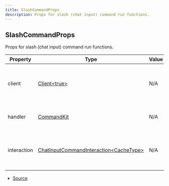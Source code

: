 ```yaml
---
title: SlashCommandProps
description: Props for slash (chat input) command run functions.
---
```


## SlashCommandProps

Props for slash (chat input) command run functions.

| Property | Type | Value | Description |
| ----------- | ----------- | ----------- | ----------- |
| client | [Client\<true>](https://discord.js.org/docs/packages/discord.js/main/Client:Class) | N/A | The Discord.js client object that CommandKit is handling. |
| handler | [CommandKit](/docs/api-reference/classes/CommandKit) | N/A | The current CommandKit handler instance. |
| interaction | [ChatInputCommandInteraction\<CacheType>](https://discord.js.org/docs/packages/discord.js/main/ChatInputCommandInteraction:Class) | N/A | The current slash (chat input) command interaction object. |


- [Source](https://github.com/underctrl-io/commandkit/blob/d276a8377813631933aebfa66545130a52f7a7cb/packages/commandkit/src/types.ts#L147)